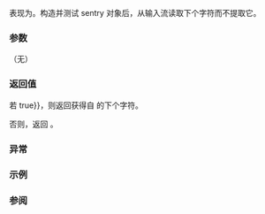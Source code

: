 {{cpp/io/basic_istream/title|peek}}
{{cpp/io/basic_istream/navbar}}
{{ddcl|
int_type peek();
}}

表现为{{named req|UnformattedInputFunction}}。构造并测试 sentry 对象后，从输入流读取下个字符而不提取它。

===参数===
（无）

===返回值===
若 {{c|good() {{==}} true}}，则返回获得自 {{c|rdbuf()-&gt;sgetc()}} 的下个字符。

否则，返回 {{c|Traits::eof()}}。

===异常===
{{include|cpp/io/stream_exceptions}}

===示例===
{{example
|code=
#include &lt;iostream&gt;
#include &lt;sstream&gt;

int main()
{
    std::istringstream s1("Hello, world.");
    char c1 = s1.peek();
    char c2 = s1.get();
    std::cout &lt;&lt; "Peeked: " &lt;&lt; c1 &lt;&lt; " got: " &lt;&lt; c2 &lt;&lt; '\n';
}
|output=
Peeked: H got: H
}}

===参阅===
{{dsc begin}}
{{dsc inc|cpp/io/basic_streambuf/dsc sgetc}}
{{dsc inc|cpp/io/basic_istream/dsc get}}
{{dsc inc|cpp/io/basic_istream/dsc unget}}
{{dsc end}}

{{langlinks|de|en|es|fr|it|ja|pt|ru}}